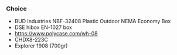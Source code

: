 ### Choice

- BUD Industries NBF-32408 Plastic Outdoor NEMA Economy Box
- DSE hibox EN-1027 box
- https://www.polycase.com/wh-08
- CHDX8-223C
- Explorer 1908 (700gr)
